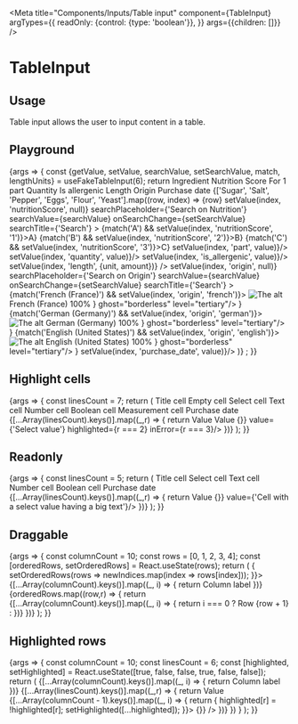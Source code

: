 
<Meta
  title="Components/Inputs/Table input"
  component={TableInput}
  argTypes={{
    readOnly: {control: {type: 'boolean'}},
  }}
  args={{children: []}}
/>

# TableInput

## Usage

Table input allows the user to input content in a table.

## Playground

<Canvas>
  <Story name="Standard">
    {args => {
      const {getValue, setValue, searchValue, setSearchValue, match, lengthUnits} = useFakeTableInput(6);
      return <TableInput {...args}>
        <TableInput.Header>
          <TableInput.HeaderCell>Ingredient</TableInput.HeaderCell>
          <TableInput.HeaderCell>Nutrition Score</TableInput.HeaderCell>
          <TableInput.HeaderCell>For 1 part</TableInput.HeaderCell>
          <TableInput.HeaderCell>Quantity</TableInput.HeaderCell>
          <TableInput.HeaderCell>Is allergenic</TableInput.HeaderCell>
          <TableInput.HeaderCell>Length</TableInput.HeaderCell>
          <TableInput.HeaderCell>Origin</TableInput.HeaderCell>
          <TableInput.HeaderCell>Purchase date</TableInput.HeaderCell>
        </TableInput.Header>
        <TableInput.Body>
          {['Sugar', 'Salt', 'Pepper', 'Eggs', 'Flour', 'Yeast'].map((row, index) => <TableInput.Row key={row}>
            <TableInput.Cell><TableInput.CellContent rowTitle={true}>{row}</TableInput.CellContent></TableInput.Cell>
            <TableInput.Cell>
              <TableInput.Select
                clearLabel="Remove"
                openDropdownLabel="Open"
                value={{'1': 'A', '2': 'B', '3': 'C'}[getValue(index, 'nutritionScore')]}
                onClear={() => setValue(index, 'nutritionScore', null)}
                searchPlaceholder={'Search on Nutrition'}
                searchValue={searchValue}
                onSearchChange={setSearchValue}
                searchTitle={'Search'}
              >
                {match('A') && <Dropdown.Item onClick={() => setValue(index, 'nutritionScore', '1')}>A</Dropdown.Item>}
                {match('B') && <Dropdown.Item onClick={() => setValue(index, 'nutritionScore', '2')}>B</Dropdown.Item>}
                {match('C') && <Dropdown.Item onClick={() => setValue(index, 'nutritionScore', '3')}>C</Dropdown.Item>}
              </TableInput.Select>
            </TableInput.Cell>
            <TableInput.Cell><TableInput.Text value={getValue(index, 'part')} onChange={(value) => setValue(index, 'part', value)}/></TableInput.Cell>
            <TableInput.Cell><TableInput.Number value={getValue(index, 'quantity')} onChange={(value) => setValue(index, 'quantity', value)}/></TableInput.Cell>
            <TableInput.Cell><TableInput.Boolean yesLabel="Yes" noLabel="No" value={getValue(index, 'is_allergenic')} onChange={(value) => setValue(index, 'is_allergenic', value)}/></TableInput.Cell>
            <TableInput.Cell>
              <TableInput.Measurement
                amount={getValue(index, 'length').amount}
                unit={getValue(index, 'length').unit}
                units={lengthUnits}
                onChange={(amount, unit) => setValue(index, 'length', {unit, amount})}
              />
            </TableInput.Cell>
            <TableInput.Cell>
              <TableInput.Select
                clearLabel="Remove"
                openDropdownLabel="Open"
                value={{'french': 'French (France)', 'german': 'German (Germany)', 'english': 'English (United States)'}[getValue(index, 'origin')]}
                onClear={() => setValue(index, 'origin', null)}
                searchPlaceholder={'Search on Origin'}
                searchValue={searchValue}
                onSearchChange={setSearchValue}
                searchTitle={'Search'}
              >
                {match('French (France)') && <Dropdown.Item onClick={() => setValue(index, 'origin', 'french')}>
                  <Image src={getStaticImage('akeneo_200_140.jpg')} alt="The alt" />
                  <Dropdown.Surtitle label="France">
                    French (France)
                  </Dropdown.Surtitle>
                  <Badge>100%</Badge>
                  <IconButton icon={<LinkIcon/>} ghost="borderless" level="tertiary"/>
                </Dropdown.Item>
                }
                {match('German (Germany)') && <Dropdown.Item onClick={() => setValue(index, 'origin', 'german')}>
                  <Image src={getStaticImage('akenep_200_140.jpg')} alt="The alt" />
                  <Dropdown.Surtitle label="Germany">
                    German (Germany)
                  </Dropdown.Surtitle>
                  <Badge>100%</Badge>
                  <IconButton icon={<LinkIcon/>} ghost="borderless" level="tertiary"/>
                </Dropdown.Item>
                }
                {match('English (United States)') && <Dropdown.Item onClick={() => setValue(index, 'origin', 'english')}>
                  <Image src={getStaticImage('akener_200_140.jpg')} alt="The alt" />
                  <Dropdown.Surtitle label="English">
                    English (United States)
                  </Dropdown.Surtitle>
                  <Badge>100%</Badge>
                  <IconButton icon={<LinkIcon/>} ghost="borderless" level="tertiary"/>
                </Dropdown.Item>
                }
              </TableInput.Select>
            </TableInput.Cell>
            <TableInput.Cell>
              <TableInput.Date value={getValue(index, 'purchase_date')} onChange={(value) => setValue(index, 'purchase_date', value)}/>
            </TableInput.Cell>
          </TableInput.Row>
        )}
        </TableInput.Body>
      </TableInput>;
    }}
  </Story>
</Canvas>

<ArgsTable story="Standard" />

## Highlight cells

<Canvas>
  <Story name="Highlight cells">
    {args => {
      const linesCount = 7;
      return (
        <TableInput {...args}>
          <TableInput.Header>
            <TableInput.HeaderCell>Title cell</TableInput.HeaderCell>
            <TableInput.HeaderCell>Empty cell</TableInput.HeaderCell>
            <TableInput.HeaderCell>Select cell</TableInput.HeaderCell>
            <TableInput.HeaderCell>Text cell</TableInput.HeaderCell>
            <TableInput.HeaderCell>Number cell</TableInput.HeaderCell>
            <TableInput.HeaderCell>Boolean cell</TableInput.HeaderCell>
            <TableInput.HeaderCell>Measurement cell</TableInput.HeaderCell>
            <TableInput.HeaderCell>Purchase date</TableInput.HeaderCell>
          </TableInput.Header>
          <TableInput.Body>
            {[...Array(linesCount).keys()].map((_,r) => {
              return <TableInput.Row key={r}>
                <TableInput.Cell><TableInput.CellContent rowTitle={true} highlighted={r === 0} inError={r === 1}>Value</TableInput.CellContent></TableInput.Cell>
                <TableInput.Cell><TableInput.CellContent highlighted={r === 1} inError={r === 2}>Value</TableInput.CellContent></TableInput.Cell>
                <TableInput.Cell><TableInput.Select onSearchChange={() => {}} value={'Select value'} highlighted={r === 2} inError={r === 3}/></TableInput.Cell>
                <TableInput.Cell><TableInput.Text value={'Text value'} highlighted={r === 3} inError={r === 4}/></TableInput.Cell>
                <TableInput.Cell><TableInput.Number value={42} highlighted={r === 4} inError={r === 5}/></TableInput.Cell>
                <TableInput.Cell><TableInput.Boolean value={true} yesLabel={"Yes"} noLabel={"No"} highlighted={r === 5} inError={r === 6}/></TableInput.Cell>
                <TableInput.Cell><TableInput.Measurement amount={42} unit={'METER'} units={[{value: 'METER', symbol: 'm', label: 'Meter'}]} highlighted={r === 6} inError={r === 0}/></TableInput.Cell>
                <TableInput.Cell><TableInput.Date value={'2024-04-29'} highlighted={r===0} inError={r===1}/></TableInput.Cell>
              </TableInput.Row>
            })}
          </TableInput.Body>
        </TableInput>
      );
    }}
  </Story>
</Canvas>

## Readonly

<Canvas>
  <Story name="Readonly">
    {args => {
      const linesCount = 5;
      return (
        <TableInput {...args} readOnly={true}>
          <TableInput.Header>
            <TableInput.HeaderCell>Title cell</TableInput.HeaderCell>
            <TableInput.HeaderCell>Select cell</TableInput.HeaderCell>
            <TableInput.HeaderCell>Text cell</TableInput.HeaderCell>
            <TableInput.HeaderCell>Number cell</TableInput.HeaderCell>
            <TableInput.HeaderCell>Boolean cell</TableInput.HeaderCell>
            <TableInput.HeaderCell>Purchase date</TableInput.HeaderCell>
          </TableInput.Header>
          <TableInput.Body>
            {[...Array(linesCount).keys()].map((_,r) => {
              return <TableInput.Row key={r}>
                <TableInput.Cell><TableInput.CellContent rowTitle={true}>Value</TableInput.CellContent></TableInput.Cell>
                <TableInput.Cell><TableInput.Select onSearchChange={() => {}} value={'Cell with a select value having a big text'}/></TableInput.Cell>
                <TableInput.Cell><TableInput.Text value={'Cell with a text value having a big text'}/></TableInput.Cell>
                <TableInput.Cell><TableInput.Number value={Math.pow(4212345967, r)}/></TableInput.Cell>
                <TableInput.Cell><TableInput.Boolean value={true} yesLabel={"Yes"} noLabel={"No"}/></TableInput.Cell>
                <TableInput.Cell><TableInput.Date value={'2024-04-09'}/></TableInput.Cell>
              </TableInput.Row>
            })}
          </TableInput.Body>
        </TableInput>
      );
    }}
  </Story>
</Canvas>

## Draggable

<Canvas>
  <Story name="Draggable">
    {args => {
      const columnCount = 10;
      const rows = [0, 1, 2, 3, 4];
      const [orderedRows, setOrderedRows] = React.useState(rows);
      return (
        <TableInput {...args} isDragAndDroppable={true} onReorder={newIndices => {
          setOrderedRows(rows => newIndices.map(index => rows[index]));
        }}>
          <TableInput.Header>
            {[...Array(columnCount).keys()].map((_, i) => {
              return <TableInput.HeaderCell key={i}>Column label</TableInput.HeaderCell>
            })}
          </TableInput.Header>
          <TableInput.Body>
            {orderedRows.map((row,r) => {
              return <TableInput.Row key={r}>
                {[...Array(columnCount).keys()].map((_, i) => {
                  return i === 0 ? <TableInput.Cell key={i}><TableInput.CellContent rowTitle={true}>Row {row + 1}</TableInput.CellContent></TableInput.Cell> :
                    <TableInput.Cell key={i}>
                      <TableInput.Text value={'A value'}></TableInput.Text>
                    </TableInput.Cell>
                })}
              </TableInput.Row>
            })}
          </TableInput.Body>
        </TableInput>
      );
    }}
  </Story>
</Canvas>

## Highlighted rows

<Canvas>
  <Story name="Highlighted rows">
    {args => {
      const columnCount = 10;
      const linesCount = 6;
      const [highlighted, setHighlighted] = React.useState([true, false, false, true, false, false]);
      return (
        <TableInput {...args}>
          <TableInput.Header>
            {[...Array(columnCount).keys()].map((_, i) => {
              return <TableInput.HeaderCell key={i}>Column label</TableInput.HeaderCell>
            })}
          </TableInput.Header>
          <TableInput.Body>
            {[...Array(linesCount).keys()].map((_,r) => {
              return <TableInput.Row key={r} highlighted={highlighted[r]}>
                <TableInput.Cell><TableInput.CellContent rowTitle={true}>Value</TableInput.CellContent></TableInput.Cell>
                {[...Array(columnCount - 1).keys()].map((_, i) => {
                  return <TableInput.Cell key={i} onClick={() => {
                    highlighted[r] = !highlighted[r];
                    setHighlighted([...highlighted]);
                  }}>
                    <TableInput.Text value={'Value'} onChange={() => {}} />
                  </TableInput.Cell>
                })}
              </TableInput.Row>
            })
            }
          </TableInput.Body>
        </TableInput>
      );
    }}
  </Story>
</Canvas>
